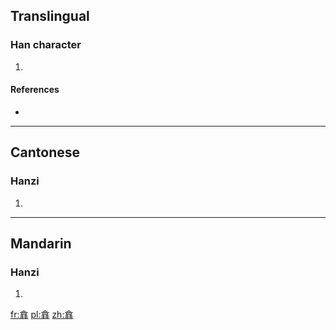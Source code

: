 ==Translingual==

===Han character===
{{Han char|rn=64|rad=手|as=10|sn=14|four=|canj=人口手手 (ORQQ)|ids=⿱[[合]][[𢪒]]}}

# {{defn|Han|sort=手10}}

====References====
* {{Han ref|kx=0448.310|dkj=12534|hdz=31928.020|uh=643B|ud=25659}}

----

==Cantonese==

===Hanzi===
{{yue-hanzi|jyut=[[lik1]], [[lok6]], [[nik1]], [[nok6]]|y=lik1, lok6, nik1, nok6}}

# {{defn|lang=yue|sort=手10}}

----

==Mandarin==

===Hanzi===
{{cmn-hanzi|pin=[[nuò]] ([[nuo4]]), [[niè]] ([[nie4]])|wg=no<sup>4</sup>, nieh<sup>4</sup>}}

# {{defn|lang=cmn|sort=手10}}

[[fr:搻]]
[[pl:搻]]
[[zh:搻]]